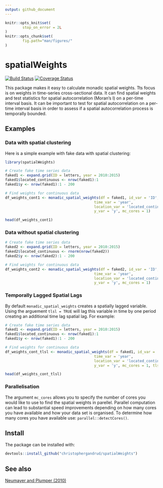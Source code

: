 ```yaml
---
output: github_document
---
```


```r
knitr::opts_knit$set(
        stop_on_error = 2L
)
knitr::opts_chunk$set(
        fig.path="man/figures/"
)
```

# spatialWeights

[![Build Status](https://travis-ci.org/christophergandrud/spatialWeights.svg?branch=master)](https://travis-ci.org/christophergandrud/spatialWeights)
[![Coverage Status](https://img.shields.io/codecov/c/github/christophergandrud/spatialWeights/master.svg)](https://codecov.io/github/christophergandrud/spatialWeights?branch=master)

This package makes it easy to calculate monadic spatial weights. Tts focus is on weights in time-series cross-sectional data. It can find spatial weights and test statistics for spatial autocorrelation (Moran's I) on a per-time interval basis. It can be important to test for spatial autocorrelation on a per-time interval basis in order to assess if a spatial autocorrelation process is temporally bounded.

## Examples

### Data with spatial clustering

Here is a simple example with fake data with spatial clustering:

```r
library(spatialWeights)

# Create fake time series data
faked1 <- expand.grid(ID = letters, year = 2010:2015)
faked1$located_continuous <- nrow(faked1):1
faked1$y <- nrow(faked1):1 - 200

# Find weights for continuous data
df_weights_cont1 <- monadic_spatial_weights(df = faked1, id_var = 'ID',
                                         time_var = 'year',
                                         location_var = 'located_continuous',
                                         y_var = 'y', mc_cores = 1)

head(df_weights_cont1)
```

### Data without spatial clustering

```r
# Create fake time series data
faked2 <- expand.grid(ID = letters, year = 2010:2015)
faked2$located_continuous <- rnorm(nrow(faked2))
faked2$y <- nrow(faked2):1 - 200

# Find weights for continuous data
df_weights_cont2 <- monadic_spatial_weights(df = faked2, id_var = 'ID',
                                         time_var = 'year',
                                         location_var = 'located_continuous',
                                         y_var = 'y', mc_cores = 1)
```

### Temporally Lagged Spatial Lags

By default `monadic_spatial_weights` creates a spatially lagged variable. Using the arguement `tlsl = TRUE` will lag this variable in time by one period creating an additional time lag spatial lag. For example:  

```r
# Create fake time series data
faked1 <- expand.grid(ID = letters, year = 2010:2015)
faked1$located_continuous <- nrow(faked1):1
faked1$y <- nrow(faked1):1 - 200

# Find weights for continuous data
df_weights_cont_tlsl <- monadic_spatial_weights(df = faked1, id_var = 'ID',
                                         time_var = 'year',
                                         location_var = 'located_continuous',
                                         y_var = 'y', mc_cores = 1, tlsl = TRUE)

head(df_weights_cont_tlsl)
```

### Parallelisation

The argument `mc_cores` allows you to specify the number of cores you would like to use to find the spatial weights in parellel. Parallel computation can lead to substantial speed improvements depending on how many cores you have available and how your data set is organised. To determine how many cores you have available use: `parallel::detectCores()`.

## Install

The package can be installed with:

```r
devtools::install_github("christophergandrud/spatialWeights")
```

## See also

[Neumayer and Plumper (2010)](http://eprints.lse.ac.uk/30750/1/Making%20spatial%20analysis%20operational(lsero).pdf)
